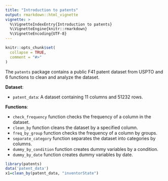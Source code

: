 ```yaml
---
title: "Introduction to patents"
output: rmarkdown::html_vignette
vignette: >
  %\VignetteIndexEntry{Introduction to patents}
  %\VignetteEngine{knitr::rmarkdown}
  %\VignetteEncoding{UTF-8}
---
```


```r
knitr::opts_chunk$set(
  collapse = TRUE,
  comment = "#>"
)
```
The `patents` package contains a public F41 patent dataset from USPTO and 6 functions to clean and analyze the dataset. 

**Dataset**:

* `patent_data`: A dataset containing 11 columns and 51232 rows. 


**Functions**:

* `check_frequency` function checks the frequency of a column in the dataset.
* `clean_by` function cleans the dataset by a specified column.
* `freq_by_group` function checks the frequency of a column by groups.
* `separate_category` function separates the dataset into categories by columns.
* `dummy_by_condition` function creates dummy variables by a condition.
* `dummy_by_date` function creates dummy variables by date.

```r
library(patents)
data('patent_data')
x1=clean_by(patent_data, "inventorState")
```
